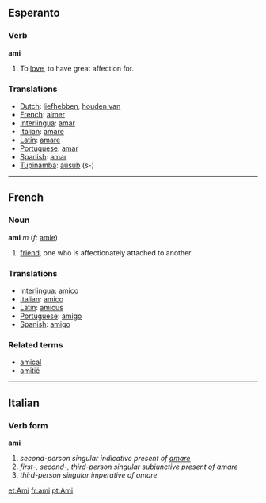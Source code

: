 ==Esperanto==

===Verb===
'''ami'''

# To [[love]], to have great affection for.

===Translations===
*[[Dutch]]: [[liefhebben]], [[houden van]]
*[[French]]: [[aimer]]
*[[Interlingua]]: [[amar]]
*[[Italian]]: [[amare]]
*[[Latin]]: [[amare]]
*[[Portuguese]]: [[amar]]
*[[Spanish]]: [[amar]]
*[[Tupinambá]]: [[aûsub]] (s-)

----

==French==

===Noun===
'''ami''' ''m'' (''f'': [[amie]])

# [[friend]], one who is affectionately attached to another.

===Translations===
*[[Interlingua]]: [[amico]]
*[[Italian]]: [[amico]]
*[[Latin]]: [[amicus]]
*[[Portuguese]]: [[amigo]]
*[[Spanish]]: [[amigo]]

===Related terms===
*[[amical]]
*[[amitié]]

----

==Italian==
===Verb form===
'''ami'''

# ''second-person singular indicative present of [[amare]]''
# ''first-, second-, third-person singular subjunctive present of amare''
# ''third-person singular imperative of amare''

[[et:Ami]]
[[fr:ami]]
[[pt:Ami]]